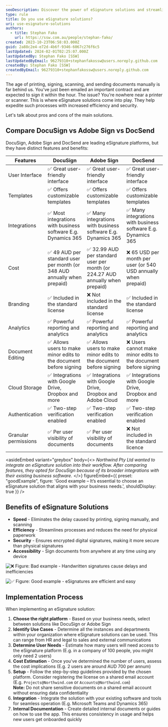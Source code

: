 ```yaml
---
seoDescription: Discover the power of eSignature solutions and streamline your document signing processes with increased efficiency, security, and speed.
type: rule
title: Do you use eSignature solutions?
uri: use-esignature-solutions
authors:
  - title: Stephan Fako
    url: https://ssw.com.au/people/stephan-fako/
created: 2023-10-23T06:58:03.000Z
guid: 2a88c2e4-e72d-4b6f-9346-6067c276f6c5
lastUpdated: 2024-02-01T02:25:07.000Z
lastUpdatedBy: Stephan Fako [SSW]
lastUpdatedByEmail: 96279310+stephanfakossw@users.noreply.github.com
createdBy: Stephan Fako [SSW]
createdByEmail: 96279310+stephanfakossw@users.noreply.github.com
---
```


The age of printing, signing, scanning, and sending documents manually is far behind us. You've just been emailed an important contract and are expected to sign it within the hour. The issue? You're nowhere near a printer or scanner. This is where eSignature solutions come into play. They help expedite such processes with increased efficiency and security.

Let's talk about pros and cons of the main solutions.
## Compare DocuSign vs Adobe Sign vs DocSend

DocuSign, Adobe Sign and DocSend are leading eSignature platforms, but they have distinct features and benefits:

| Features             | DocuSign                                                                 | Adobe Sign                                                                     | DocSend                                                         |
| -------------------- | ------------------------------------------------------------------------ | ------------------------------------------------------------------------------ | --------------------------------------------------------------- |
| User Interface       | ✅ Great user-friendly interface                                         | ✅ Great user-friendly interface                                               | ✅ Great user-friendly interface                                |
| Templates            | ✅ Offers customizable templates                                         | ✅ Offers customizable templates                                               | ✅ Offers customizable templates                                |
| Integrations         | ✅ Most integrations with business software E.g. Dynamics 365            | ✅ Many integrations with business software E.g. Dynamics 365                  | ✅ Many integrations with business software E.g. Dynamics 365   |
| Cost                 | ✅ 49 AUD per standard user per month (or 348 AUD annually when prepaid) | ✅ 32.99 AUD per standard user per month (or 224.27 AUD annually when prepaid) | ❌ 65 USD per month per user (or 540 USD annually when prepaid) |
| Branding             | ✅ Included in the standard license                                      | ❌ Not included in the standard license                                        | ✅ Included in the standard license                             |
| Analytics            | ✅ Powerful reporting and analytics                                      | ✅ Powerful reporting and analytics                                            | ✅ Powerful reporting and analytics                             |
| Document Editing     | ✅ Allows users to make minor edits to the document before signing       | ✅ Allows users to make minor edits to the document before signing             | ❌ Users cannot make minor edits to the document before signing |
| Cloud Storage        | ✅ Integrations with Google Drive, Dropbox and more                      | ✅ Integrations with Google Drive, Dropbox and Adobe Cloud                     | ✅ Integrations with Google Drive, Dropbox and more             |
| Authentication       | ✅ Two-step verification enabled                                         | ✅ Two-step verification enabled                                               | ✅ Two-step verification enabled                                |
| Granular permissions | ✅ Per user visibility of documents                                      | ✅ Per user visibility of documents                                            | ❌ Not included in the standard licence                         |

<asideEmbed
  variant="greybox"
  body={<>
    _Northwind Pty Ltd wanted to integrate an eSignature solution into their workflow. After comparing features, they opted for DocuSign because of its broader integrations with their existing business software._
  </>}
  figureEmbed={{
    preset: "goodExample",
    figure: 'Good example – It’s essential to choose an eSignature solution that aligns with your business needs.',
    shouldDisplay: true
  }}
/>

## Benefits of eSignature Solutions

- **Speed** - Eliminates the delay caused by printing, signing manually, and scanning
- **Efficiency** - Streamlines processes and reduces the need for physical paperwork
- **Security** - Ensures encrypted digital signatures, making it more secure than physical signatures
- **Accessibility** - Sign documents from anywhere at any time using any device

![❌ Figure: Bad example - Handwritten signatures cause delays and inefficiencies](/uploads/rules/use-esignature-solutions/how-to-digitize-your-signature-so-youre-ready-for-online-document-signing.jpg)

![✅ Figure: Good example - eSignatures are efficient and easy](/uploads/rules/use-esignature-solutions/signature_gump.png.img.png)

## Implementation Process

When implementing an eSignature solution:

1. **Choose the right platform** - Based on your business needs, select between solutions like DocuSign or Adobe Sign
2. **Identify Use Cases** - Determine all the instances and departments within your organization where eSignature solutions can be used. This can range from HR and legal to sales and external communications
3. **Determine User Needs** - Estimate how many users will need access to the eSignature platform (E.g. in a company of 100 people, you might only need 2 users)
4. **Cost Estimation** - Once you've determined the number of users, assess the cost implications (E.g. 2 users are around AUD 700 per annum)
5. **Setup** - Follow the step-by-step guidelines provided by the chosen platform. Consider registering the license on a shared email account (E.g. `Projects@Northwind.com` or `Accounts@Northwind.com`)\
   **Note:** Do not share sensitive documents on a shared email account without ensuring data confidentiality
6. **Integration** - Integrate the solution with your existing software and tools for seamless operation (E.g. Microsoft Teams and Dynamics 365)
7. **Internal Documentation** - Create detailed internal documents or guides on how to use the app. This ensures consistency in usage and helps new users get onboarded quickly
